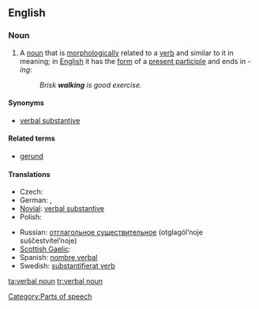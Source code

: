 ==English==

===Noun===
{{en-noun|sg=[[verbal]] [[noun]]}}

# {{grammar}} A [[noun]] that is [[morphologically]] related to a [[verb]] and similar to it in meaning; in [[English]] it has the [[form]] of a [[present participle]] and ends in ''-ing'':
#:''Brisk '''walking''' is good exercise.''

====Synonyms====
*[[verbal substantive]]

====Related terms====
*[[gerund]]

====Translations====
{{trans-top|grammar: noun that is morphologically related to a verb and has similar meaning}}
* Czech: {{t-|cs|podstatné jméno slovesné|n}}
* German: {{t|de|Verbalnomen|n}}, {{t|de|Verbalsubstantiv}}
*[[Novial]]: [[verbal substantive]]
* Polish: {{t|pl|rzeczownik odczasownikowy|m}}
{{trans-mid}}
*Russian: [[отглагольное существительное]] (otglagól’noje suščestvítel’noje) {{n}}
* [[Scottish Gaelic]]: {{t-|gd|ainmear gnìomhaireach|m}}
*Spanish: [[nombre verbal]] {{m}}
*Swedish: [[substantifierat verb]]
{{trans-bottom}}

[[Category:Parts of speech]]

[[ta:verbal noun]]
[[tr:verbal noun]]